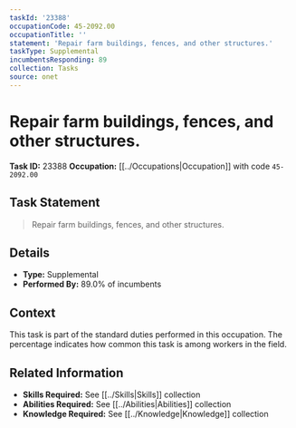 ```yaml
---
taskId: '23388'
occupationCode: 45-2092.00
occupationTitle: ''
statement: 'Repair farm buildings, fences, and other structures.'
taskType: Supplemental
incumbentsResponding: 89
collection: Tasks
source: onet
---
```

# Repair farm buildings, fences, and other structures.

**Task ID:** 23388
**Occupation:** [[../Occupations|Occupation]] with code `45-2092.00`

## Task Statement

> Repair farm buildings, fences, and other structures.

## Details

- **Type:** Supplemental
- **Performed By:** 89.0% of incumbents

## Context

This task is part of the standard duties performed in this occupation. The percentage indicates how common this task is among workers in the field.

## Related Information

- **Skills Required:** See [[../Skills|Skills]] collection
- **Abilities Required:** See [[../Abilities|Abilities]] collection
- **Knowledge Required:** See [[../Knowledge|Knowledge]] collection
